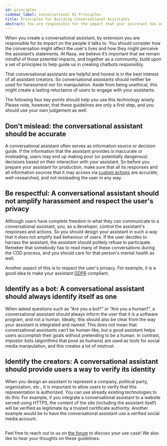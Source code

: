 ```yaml
---
id: principles
sidebar_label: Conversational AI Principles
title: Principles for Building Conversational Assistants
abstract: You are responsible for the impact that your assistant has on the people that it talks to. We created this guide to help you make this impact benefitial for everyone.
---
```


When you create a conversational assistant, by extension you are responsible for its impact on the people it talks to. 
You should consider how the conversation might affect the user's lives and how they might perceive the assistant’s statements. 
At Rasa, we believe it’s important that we remain mindful of those potential impacts, and together as a community, 
build upon a set of principles to help guide us in creating chatbots responsibly.

That conversational assistants are helpful and honest is in the best interest of all assistant creators. 
So conversational assistants should neither be used for harassment nor for manipulation. 
Aside from being unethical, this might create a lasting reluctance of users to engage with your assistants.

The following four key points should help you use this technology wisely. Please note, however, that these guidelines are only a first step, 
and you should use your own judgement as well.


## Don't mislead: the conversational assistant should be accurate

A conversational assistant often serves as information source or decision guide. 
If the information that the assistant provides is inaccurate or misleading, 
users may end up making poor (or potentially dangerous) decisions based on their interaction with your assistant. 
So before you prepare your assistant for production, make sure that all its responses and all information sources that it may access 
via [custom actions](https://rasa.com/docs/rasa/custom-actions) are accurate, well-researched, and not misleading the user in any way.


## Be respectful: A conversational assistant should not amplify harassment and respect the user's privacy

Although users have complete freedom in what they can communicate to a conversational assistant, you, as a developer, control the assistant's responses and actions. 
So you should design your assistant in such a way that it does not amplify bad behaviour of users. If the user decides to harrass the assistant, 
the assistant should politely refuse to participate. Remeber that somebody has to read many of these conversations during the CDD process, and you
should care for that person's mental health as well.

Another aspect of this is to respect the user's privacy. For example, it is a good idea to make your assistant [GDPR](https://gdpr-info.eu/) compliant.


## Identify as a bot: A conversational assistant should always identify itself as one

When asked questions such as “Are you a bot?” or “Are you a human?”, a conversational assistant should always 
inform the user that it is a software program, and not a human. Ideally, this should also be clear from the way your assistant is
integrated and named.
This does not mean that conversational assistants can’t be human-like, but a good assistant helps users accomplish their goals without pretending to be a human. 
In contrast, impostor bots (algorithms that pose as humans) are used as tools for social media manipulation, and this creates a lot of mistrust.


## Identify the creators: A conversational assistant should provide users a way to verify its identity

When you design an assistant to represent a company, political party, organization, etc., it is important to allow users to verify 
that this representation is authorized. 
You can use already existing technologies to do this: For example, if you integrate a conversational assistant to a website served using HTTPS, 
the content of the site (including the assistant itself) will be verified as legitimate by a trusted certificate authority. 
Another example would be to have the conversational assistant use a verified social media account.


## 

Feel free to reach out to us on [the forum](https://forum.rasa.com/t/principles-for-building-ethical-conversational-assistants-feedback-thread/39796) 
to discuss your use case! 
We also like to hear your thoughts on these guidelines. 

